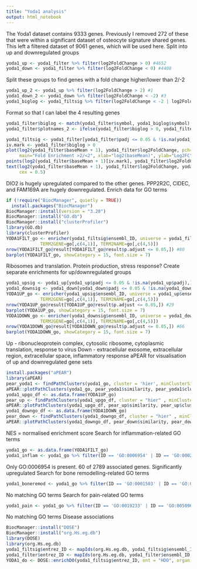 ---
title: "Yoda1 analysis"
output: html_notebook
---

The Yoda1 dataset contains 9333 genes. Previously I removed 272 of these that were within a significant dataset of osteocyte signature shared genes. This left a filtered dataset of 9061 genes, which will be used here.
Split into up and downregulated groups
```{r}
yoda1_up <- yoda1_filter %>% filter(log2FoldChange > 0) #4652
yoda1_down <- yoda1_filter %>% filter(log2FoldChange < 0) #4408
```
Split these groups to find genes with a fold change higher/lower than 2/-2
```{r}
yoda1_up_2 <- yoda1_up %>% filter(log2FoldChange > 2) #1
yoda1_down_2 <- yoda1_down %>% filter(log2FoldChange < -2) #3
yoda1_biglog <- yoda1_filtsig %>% filter(log2FoldChange < -2 | log2FoldChange > 2)
```
Format so that I can label the 4 resulting genes
```{r}
yoda1_filter$biglog <- match(yoda1_filter$symbol, yoda1_biglog$symbol)
yoda1_filter$plotnames_2 <- ifelse(yoda1_filter$biglog > 0, yoda1_filter$symbol, NA)
```

```{r}
yoda1_filtsig <- yoda1_filter[yoda1_filter$padj <= 0.05 & !is.na(yoda1_filter$padj),] #2848
iv.mark <- yoda1_filter$biglog > 0
plot(log2(yoda1_filter$baseMean + 1), yoda1_filter$log2FoldChange, pch=".", col="grey",
     main="Fold Enrichment >2/<2", xlab="log2(baseMean)", ylab="Log2FC")
points(log2(yoda1_filter$baseMean + 1)[iv.mark], yoda1_filter$log2FoldChange[iv.mark], col=rgb(0.3,0.7,1,1), pch=20, cex = 2)
text(log2(yoda1_filter$baseMean + 1), yoda1_filter$log2FoldChange, yoda1_filter$plotnames_2, adj = c(0,0),
     cex = 0.5)
```
DIO2 is hugely upregulated compared to the other genes. PPP2R2C, CIDEC, and FAM169A are hugely downregulated.
Enrich data for GO terms
```{r}
if (!require("BiocManager", quietly = TRUE))
  install.packages("BiocManager")
BiocManager::install(version = "3.20")
BiocManager::install("GO.db")
BiocManager::install("clusterProfiler")
library(GO.db)
library(clusterProfiler)
YODA1FILT_go <- enricher(yoda1_filtsig$ensembl_ID, universe = yoda1_filter$ensembl_ID, 
             TERM2GENE=go[,c(4,1)], TERM2NAME=go[,c(4,5)])
nrow(YODA1FILT_go@result[YODA1FILT_go@result$p.adjust <= 0.05,]) #80
barplot(YODA1FILT_go, showCategory = 15, font.size = 7)
```
Ribosomes and translation. Protein production, stress response?
Create separate enrichments for up/downregulated groups
```{r}
yoda1_upsig <- yoda1_up[yoda1_up$padj <= 0.05 & !is.na(yoda1_up$padj),] #1498
yoda1_downsig <- yoda1_down[yoda1_down$padj <= 0.05 & !is.na(yoda1_down$padj),] #1350
YODA1UP_go <- enricher(yoda1_upsig$ensembl_ID, universe = yoda1_up$ensembl_ID, 
             TERM2GENE=go[,c(4,1)], TERM2NAME=go[,c(4,5)])
nrow(YODA1UP_go@result[YODA1UP_go@result$p.adjust <= 0.05,]) #29
barplot(YODA1UP_go, showCategory = 15, font.size = 7)
YODA1DOWN_go <- enricher(yoda1_downsig$ensembl_ID, universe = yoda1_down$ensembl_ID, 
             TERM2GENE=go[,c(4,1)], TERM2NAME=go[,c(4,5)])
nrow(YODA1DOWN_go@result[YODA1DOWN_go@result$p.adjust <= 0.05,]) #66
barplot(YODA1DOWN_go, showCategory = 15, font.size = 7)
```
Up - ribonucleoprotein complex, cytosolic ribosome, cytoplasmic translation, response to virus
Down - extracellular exosome, extracellular region, extracellular space, inflammatory response
aPEAR for visualisation of up and downregulated gene sets
```{r}
install.packages("aPEAR")
library(aPEAR)
pear_yoda1 <- findPathClusters(yoda1_go, cluster = 'hier', minClusterSize = 2)
aPEAR::plotPathClusters(yoda1_go, pear_yoda1$similarity, pear_yoda1$clusters)
yoda1_upgo_df <- as.data.frame(YODA1UP_go)
pear_up <- findPathClusters(yoda1_upgo_df, cluster = "hier" , minClusterSize = 2)
aPEAR::plotPathClusters(yoda1_upgo_df, pear_up$similarity, pear_up$clusters)
yoda1_downgo_df <- as.data.frame(YODA1DOWN_go)
pear_down <- findPathClusters(yoda1_downgo_df, cluster = "hier" , minClusterSize = 2)
aPEAR::plotPathClusters(yoda1_downgo_df, pear_down$similarity, pear_down$clusters)
```
NES = normalised enrichment score
Search for inflammation-related GO terms
```{r}
yoda1_go <- as.data.frame(YODA1FILT_go)
yoda1_inflam <- yoda1_go %>% filter(ID == 'GO:0006954' | ID == 'GO:0002526' | ID == 'GO:0002544')
```
Only GO:0006954 is present. 60 of 2789 associated genes. Significantly upregulated
Search for bone remodelling-related GO terms
```{r}
yoda1_boneremod <- yoda1_go %>% filter(ID == 'GO:0001503' | ID == 'GO:0045779' | ID == 'GO:0045780' | ID == 'GO:0045453' | ID == 'GO:0030500' | ID == 'GO:0030501' | ID == 'GO:0030278' | ID == 'GO:0030279' | ID == 'GO:0043932' | ID == 'GO:0046849')
```
No matching GO terms
Search for pain-related GO terms
```{r}
yoda1_pain <- yoda1_go %>% filter(ID == 'GO:0019233' | ID == 'GO:0050966' | ID == 'GO:0048265' | ID == 'GO:1904057' | ID == 'GO:1904058' | ID == 'GO:0062149' | ID == 'GO:0051930' | ID == 'GO:0035255' | ID == 'GO:0035235' | ID == 'GO:0014047' | ID == 'GO:0005314' | ID == 'GO:0031798' | ID == 'GO:0031799' | ID == 'GO:0031800' | ID == 'GO:0031802')
```
No matching GO terms
Disease associations
```{r}
BiocManager::install("DOSE")
BiocManager::install("org.Hs.eg.db")
library(DOSE)
library(org.Hs.eg.db)
yoda1_filtsig$entrez_ID <- mapIds(org.Hs.eg.db, yoda1_filtsig$ensembl_ID, 'ENTREZID', 'ENSEMBL')
yoda1_filter$entrez_ID <- mapIds(org.Hs.eg.db, yoda1_filter$ensembl_ID, 'ENTREZID', 'ENSEMBL')
YODA1_do <- DOSE::enrichDO(yoda1_filtsig$entrez_ID, ont = "HDO", organism = "hsa", pvalueCutoff = 0.05, pAdjustMethod = "BH", yoda1_filter$entrez_ID, minGSSize = 1, maxGSSize = 50, qvalueCutoff = 0.5, readable = FALSE)
```


